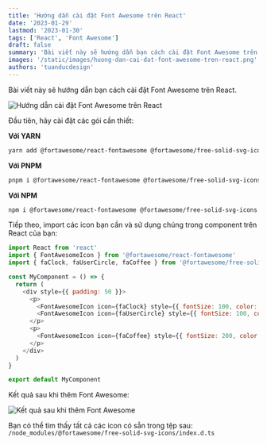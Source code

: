 ```yaml
---
title: 'Hướng dẫn cài đặt Font Awesome trên React'
date: '2023-01-29'
lastmod: '2023-01-30'
tags: ['React', 'Font Awesome']
draft: false
summary: 'Bài viết này sẽ hướng dẫn bạn cách cài đặt Font Awesome trên React'
images: '/static/images/huong-dan-cai-dat-font-awesome-tren-react.png'
authors: 'tuanducdesign'
---
```


Bài viết này sẽ hướng dẫn bạn cách cài đặt Font Awesome trên React.

![Hướng dẫn cài đặt Font Awesome trên React](/static/images/huong-dan-cai-dat-font-awesome-tren-react.png)

Đầu tiên, hãy cài đặt các gói cần thiết:

**Với YARN**

```bash
yarn add @fortawesome/react-fontawesome @fortawesome/free-solid-svg-icons @fortawesome/fontawesome-svg-core
```

**Với PNPM**

```bash
pnpm i @fortawesome/react-fontawesome @fortawesome/free-solid-svg-icons @fortawesome/fontawesome-svg-core
```

**Với NPM**

```bash
npm i @fortawesome/react-fontawesome @fortawesome/free-solid-svg-icons @fortawesome/fontawesome-svg-core
```

Tiếp theo, import các icon bạn cần và sử dụng chúng trong component trên React của bạn:

```js
import React from 'react'
import { FontAwesomeIcon } from '@fortawesome/react-fontawesome'
import { faClock, faUserCircle, faCoffee } from '@fortawesome/free-solid-svg-icons'

const MyComponent = () => {
  return (
    <div style={{ padding: 50 }}>
      <p>
        <FontAwesomeIcon icon={faClock} style={{ fontSize: 100, color: 'blue', marginRight: 30 }} />
        <FontAwesomeIcon icon={faUserCircle} style={{ fontSize: 100, color: 'orange' }} />
      </p>
      <p>
        <FontAwesomeIcon icon={faCoffee} style={{ fontSize: 200, color: 'brown' }} />
      </p>
    </div>
  )
}

export default MyComponent
```

Kết quả sau khi thêm Font Awesome:

![Kết quả sau khi thêm Font Awesome](/static/images/ket-qua-sau-khi-them-font-awesome.jpg)

Bạn có thể tìm thấy tất cả các icon có sẵn trong tệp sau: `/node_modules/@fortawesome/free-solid-svg-icons/index.d.ts`
